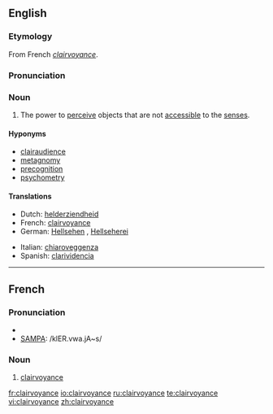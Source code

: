 ==English==
{{wikipedia}}
===Etymology===
From French ''[[#French|clairvoyance]]''.

===Pronunciation===
{{IPA|/klɛəˈvɔɪəns/}}

===Noun===
{{en-noun|-}}

# The power to [[perceive]] objects that are not [[accessible]] to the [[sense]]s.

====Hyponyms====
*[[clairaudience]]
*[[metagnomy]]
*[[precognition]]
*[[psychometry]]

====Translations====
{{top}}
*Dutch: [[helderziendheid]] {{f}}
*French: [[clairvoyance#French|clairvoyance]] {{f}}
*German: [[Hellsehen]] {{n}}, [[Hellseherei]] {{f}}
{{mid}}
*Italian: [[chiaroveggenza]] {{f}}
*Spanish: [[clarividencia]]
{{bottom}}

----

==French==

===Pronunciation===
*{{IPA|/klɛʁvwajɑ̃s/}}
*[[w:SAMPA|SAMPA]]: /klER.vwa.jA~s/

===Noun===
{{fr-noun|f}}

# [[clairvoyance#English|clairvoyance]]

[[fr:clairvoyance]]
[[io:clairvoyance]]
[[ru:clairvoyance]]
[[te:clairvoyance]]
[[vi:clairvoyance]]
[[zh:clairvoyance]]